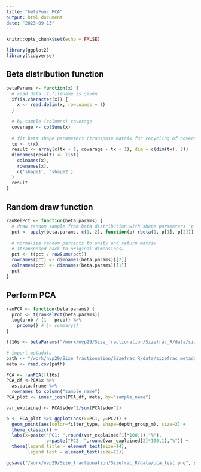 ```yaml
---
title: "betaFunc_PCA"
output: html_document
date: "2023-09-13"
---
```


```r
knitr::opts_chunk$set(echo = FALSE)
```

```r
library(ggplot2)
library(tidyverse)
```

## Beta distribution function

```r
betaParams <- function(x) {
  # read data if filename is given
  if(is.character(x)) {
    x <- read.delim(x, row.names = 1)
  }
  
  # by-sample (columns) coverage
  coverage <- colSums(x)
  
  # fit beta shape parameters (transpose matrix for recycling of coverage vector)
  tx <- t(x)
  result <- array(c(tx + 1, coverage - tx + 1), dim = c(dim(tx), 2))
  dimnames(result) <- list(
    colnames(x),
    rownames(x),
    c('shape1', 'shape2')
  )
  result
}
```

## Random draw function

```r
ranRelPct <- function(beta.params) {
  # draw random sample from beta distribution with shape parameters 'p'
  pct <- apply(beta.params, c(1, 2), function(p) rbeta(1, p[1], p[2]))
  
  # normalize random percents to unity and return matrix
  # (transposed back to original dimensions)
  pct <- t(pct / rowSums(pct))
  rownames(pct) <- dimnames(beta.params)[[2]]
  colnames(pct) <- dimnames(beta.params)[[1]]
  pct
}

```

## Perform PCA

```r
ranPCA <- function(beta.params) {
  prob <- t(ranRelPct(beta.params))
  log(prob / (1 - prob)) %>% 
    prcomp() # |> summary() 
}
```

```r
fl16s <- betaParams("/work/nvp29/Size_fractionation/Sizefrac_R/data/sizefrac_asv_table.tsv")
```

```r
# import metadata
path <- "/work/nvp29/Size_fractionation/Sizefrac_R/data/sizefrac_metadata.csv"
meta <- read.csv(path)

PCA <- ranPCA(fl16s)
PCA_df <-PCA$x %>%
  as.data.frame %>%
  rownames_to_column("sample_name")
PCA_plot <- inner_join(PCA_df, meta, by="sample_name")

var_explained <- PCA$sdev^2/sum(PCA$sdev^2)
```

```r
p <- PCA_plot %>% ggplot(aes(x=PC1, y=PC2)) + 
  geom_point(aes(color=filter_type, shape=depth_group_m), size=3) +
  theme_classic() +
  labs(x=paste("PC1: ",round(var_explained[1]*100,1),"%"),
               y=paste("PC2: ",round(var_explained[2]*100,1),"%")) +
  theme(legend.title = element_text(size=14),
        legend.text = element_text(size=12))

ggsave("/work/nvp29/Size_fractionation/Sizefrac_R/data/pca_test.png", scatter_plot)
```